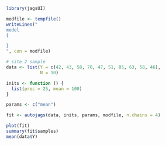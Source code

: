 ```r
library(jagsUI)
```

```r
modfile <- tempfile()
writeLines("
model
{

}
", con = modfile)
```

```r
# site 2 sample
data <- list(Y = c(42, 43, 58, 70, 47, 51, 85, 63, 58, 46),
             N = 10)
```

```r
inits <- function () {
  list(prec = 25, mean = 100)
}
```

```r
params <- c("mean")
```

```r
fit <- autojags(data, inits, params, modfile, n.chains = 4)
```

```r
plot(fit)
summary(fit$samples)
mean(data$Y)
```